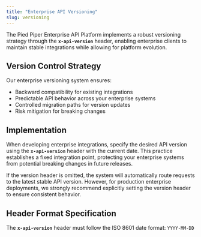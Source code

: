 ```yaml
---
title: "Enterprise API Versioning"
slug: versioning
---
```


The Pied Piper Enterprise API Platform implements a robust versioning strategy through the **`x-api-version`** header, enabling enterprise clients to maintain stable integrations while allowing for platform evolution.

## Version Control Strategy
Our enterprise versioning system ensures:
- Backward compatibility for existing integrations
- Predictable API behavior across your enterprise systems
- Controlled migration paths for version updates
- Risk mitigation for breaking changes

## Implementation
When developing enterprise integrations, specify the desired API version using the **`x-api-version`** header with the current date. This practice establishes a fixed integration point, protecting your enterprise systems from potential breaking changes in future releases.

If the version header is omitted, the system will automatically route requests to the latest stable API version. However, for production enterprise deployments, we strongly recommend explicitly setting the version header to ensure consistent behavior.

## Header Format Specification
The **`x-api-version`** header must follow the ISO 8601 date format: `YYYY-MM-DD`